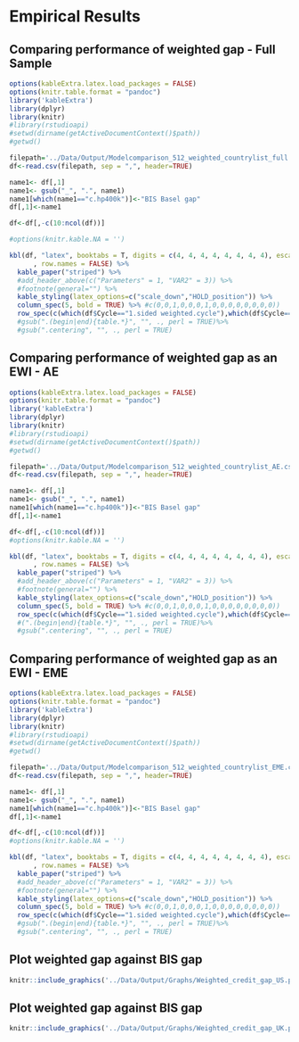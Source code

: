 # Empirical Results
## Comparing performance of weighted gap - Full Sample

```r
options(kableExtra.latex.load_packages = FALSE)
options(knitr.table.format = "pandoc")
library('kableExtra')
library(dplyr)
library(knitr)
#library(rstudioapi)
#setwd(dirname(getActiveDocumentContext()$path))
#getwd()

filepath='../Data/Output/Modelcomparison_512_weighted_countrylist_full.csv'
df<-read.csv(filepath, sep = ",", header=TRUE)

name1<- df[,1]
name1<- gsub("_", ".", name1)
name1[which(name1=="c.hp400k")]<-"BIS Basel gap"
df[,1]<-name1

df<-df[,-c(10:ncol(df))]

#options(knitr.kable.NA = '')

kbl(df, "latex", booktabs = T, digits = c(4, 4, 4, 4, 4, 4, 4, 4), escape=FALSE, linesep=c("","", "", "", "\\addlinespace")
      , row.names = FALSE) %>%
  kable_paper("striped") %>%
  #add_header_above(c("Parameters" = 1, "VAR2" = 3)) %>%
  #footnote(general="") %>%
  kable_styling(latex_options=c("scale_down","HOLD_position")) %>%
  column_spec(5, bold = TRUE) %>% #c(0,0,1,0,0,0,1,0,0,0,0,0,0,0,0))
  row_spec(c(which(df$Cycle=="1.sided weighted.cycle"),which(df$Cycle=="BIS Basel gap")),  bold=TRUE)#%>%
  #gsub(".(begin|end){table.*}", "", ., perl = TRUE)%>%
  #gsub(".centering", "", ., perl = TRUE)
```


## Comparing performance of weighted gap as an EWI - AE

```r
options(kableExtra.latex.load_packages = FALSE)
options(knitr.table.format = "pandoc")
library('kableExtra')
library(dplyr)
library(knitr)
#library(rstudioapi)
#setwd(dirname(getActiveDocumentContext()$path))
#getwd()

filepath='../Data/Output/Modelcomparison_512_weighted_countrylist_AE.csv'
df<-read.csv(filepath, sep = ",", header=TRUE)

name1<- df[,1]
name1<- gsub("_", ".", name1)
name1[which(name1=="c.hp400k")]<-"BIS Basel gap"
df[,1]<-name1

df<-df[,-c(10:ncol(df))]
#options(knitr.kable.NA = '')

kbl(df, "latex", booktabs = T, digits = c(4, 4, 4, 4, 4, 4, 4, 4), escape=FALSE, linesep=c("","", "", "", "\\addlinespace")
      , row.names = FALSE) %>%
  kable_paper("striped") %>%
  #add_header_above(c("Parameters" = 1, "VAR2" = 3)) %>%
  #footnote(general="") %>%
  kable_styling(latex_options=c("scale_down","HOLD_position")) %>%
  column_spec(5, bold = TRUE) %>% #c(0,0,1,0,0,0,1,0,0,0,0,0,0,0,0))
  row_spec(c(which(df$Cycle=="1.sided weighted.cycle"),which(df$Cycle=="BIS Basel gap")),  bold=TRUE)#%>%
  #(".(begin|end){table.*}", "", ., perl = TRUE)%>%
  #gsub(".centering", "", ., perl = TRUE)
```

## Comparing performance of weighted gap as an EWI - EME

```r
options(kableExtra.latex.load_packages = FALSE)
options(knitr.table.format = "pandoc")
library('kableExtra')
library(dplyr)
library(knitr)
#library(rstudioapi)
#setwd(dirname(getActiveDocumentContext()$path))
#getwd()

filepath='../Data/Output/Modelcomparison_512_weighted_countrylist_EME.csv'
df<-read.csv(filepath, sep = ",", header=TRUE)

name1<- df[,1]
name1<- gsub("_", ".", name1)
name1[which(name1=="c.hp400k")]<-"BIS Basel gap"
df[,1]<-name1

df<-df[,-c(10:ncol(df))]
#options(knitr.kable.NA = '')

kbl(df, "latex", booktabs = T, digits = c(4, 4, 4, 4, 4, 4, 4, 4), escape=FALSE, linesep=c("","", "", "", "\\addlinespace")
      , row.names = FALSE) %>%
  kable_paper("striped") %>%
  #add_header_above(c("Parameters" = 1, "VAR2" = 3)) %>%
  #footnote(general="") %>%
  kable_styling(latex_options=c("scale_down","HOLD_position")) %>%
  column_spec(5, bold = TRUE) %>% #c(0,0,1,0,0,0,1,0,0,0,0,0,0,0,0))
  row_spec(c(which(df$Cycle=="1.sided weighted.cycle"),which(df$Cycle=="BIS Basel gap")),  bold=TRUE)
  #gsub(".(begin|end){table.*}", "", ., perl = TRUE)%>%
  #gsub(".centering", "", ., perl = TRUE)
```

## Plot weighted gap against BIS gap

```r
knitr::include_graphics('../Data/Output/Graphs/Weighted_credit_gap_US.pdf')
```

## Plot weighted gap against BIS gap

```r
knitr::include_graphics('../Data/Output/Graphs/Weighted_credit_gap_UK.pdf')
```